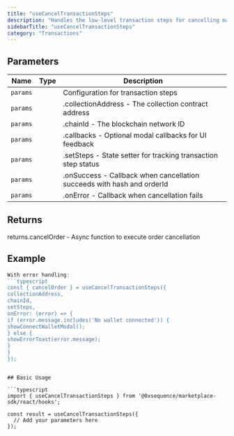 ```yaml
---
title: "useCancelTransactionSteps"
description: "Handles the low-level transaction steps for cancelling marketplace orders This hook manages the detailed flow of generating and executing cancel transactions, including chain switching, transaction/signature generation, and optimistic updates. It's typically used internally by higher-level hooks like `useCancelOrder`."
sidebarTitle: "useCancelTransactionSteps"
category: "Transactions"
---
```


## Parameters

| Name | Type | Description |
|------|------|-------------|
| `params` |  | Configuration for transaction steps |
| `params` |  | .collectionAddress - The collection contract address |
| `params` |  | .chainId - The blockchain network ID |
| `params` |  | .callbacks - Optional modal callbacks for UI feedback |
| `params` |  | .setSteps - State setter for tracking transaction step status |
| `params` |  | .onSuccess - Callback when cancellation succeeds with hash and orderId |
| `params` |  | .onError - Callback when cancellation fails |

## Returns

returns.cancelOrder - Async function to execute order cancellation

## Example

```typescript
With error handling:
```typescript
const { cancelOrder } = useCancelTransactionSteps({
collectionAddress,
chainId,
setSteps,
onError: (error) => {
if (error.message.includes('No wallet connected')) {
showConnectWalletModal();
} else {
showErrorToast(error.message);
}
}
});
```
```

## Basic Usage

```typescript
import { useCancelTransactionSteps } from '@0xsequence/marketplace-sdk/react/hooks';

const result = useCancelTransactionSteps({
  // Add your parameters here
});
```

